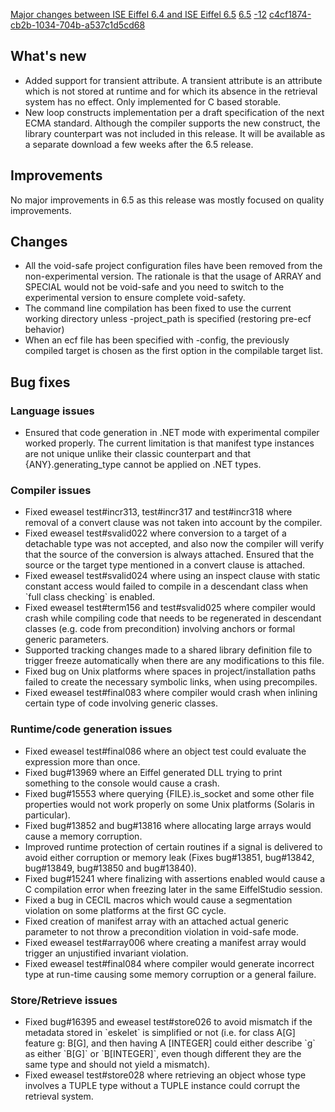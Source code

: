 [[Property:title|Major changes between ISE Eiffel 6.4 and ISE Eiffel 6.5]]
[[Property:link_title|6.5]]
[[Property:weight|-12]]
[[Property:uuid|c4cf1874-cb2b-1034-704b-a537c1d5cd68]]
==What's new==
{{seealso|[[Differences between standard ECMA-367 and Eiffel Software implementation|Differences between standard ECMA-367 and Eiffel Software implementation]] }}
*Added support for transient attribute. A transient attribute is an attribute which is not stored at runtime and for which its absence in the retrieval system has no effect. Only implemented for C based storable.
* New loop constructs implementation per a draft specification of the next ECMA standard. Although the compiler supports the new construct, the library counterpart was not included in this release. It will be available as a separate download a few weeks after the 6.5 release.

==Improvements==
No major improvements in 6.5 as this release was mostly focused on quality improvements.

==Changes==
* All the void-safe project configuration files have been removed from the non-experimental version. The rationale is that the usage of ARRAY and SPECIAL would not be void-safe and you need to switch to the experimental version to ensure complete void-safety.
* The command line compilation has been fixed to use the current working directory unless -project_path is specified (restoring pre-ecf behavior)
* When an ecf file has been specified with -config, the previously compiled target is chosen as the first option in the compilable target list.

==Bug fixes==

===Language issues===
* Ensured that code generation in .NET mode with experimental compiler worked properly. The current limitation is that manifest type instances are not unique unlike their classic counterpart and that {ANY}.generating_type cannot be applied on .NET types.

===Compiler issues===
* Fixed eweasel test#incr313, test#incr317 and test#incr318 where removal of a convert clause was not taken into account by the compiler. 
* Fixed eweasel test#svalid022 where conversion to a target of a detachable type was not accepted, and also now the compiler will verify that the source of the conversion is always attached. Ensured that the source or the target type mentioned in a convert clause is attached. 
* Fixed eweasel test#svalid024 where using an inspect clause with static constant access would failed to compile in a descendant class when `full class checking` is enabled. 
* Fixed eweasel test#term156 and test#svalid025 where compiler would crash while compiling code that needs to be regenerated in descendant classes (e.g. code from precondition) involving anchors or formal generic parameters. 
* Supported tracking changes made to a shared library definition file to trigger freeze automatically when there are any modifications to this file. 
* Fixed bug on Unix platforms where spaces in project/installation paths failed to create the necessary symbolic links, when using precompiles. 
* Fixed eweasel test#final083 where compiler would crash when inlining certain type of code involving generic classes.


===Runtime/code generation issues===
* Fixed eweasel test#final086 where an object test could evaluate the expression more than once. 
* Fixed bug#13969 where an Eiffel generated DLL trying to print something to the console would cause a crash.
* Fixed bug#15553 where querying <eiffel>{FILE}.is_socket</eiffel> and some other file properties would not work properly on some Unix platforms (Solaris in particular).
* Fixed bug#13852 and bug#13816 where allocating large arrays would cause a memory corruption.
* Improved runtime protection of certain routines if a signal is delivered to avoid either corruption or memory leak (Fixes bug#13851, bug#13842, bug#13849, bug#13850 and bug#13840).
* Fixed bug#15241 where finalizing with assertions enabled would cause a C compilation error when freezing later in the same EiffelStudio session. 
* Fixed a bug in CECIL macros which would cause a segmentation violation on some platforms at the first GC cycle. 
* Fixed creation of manifest array with an attached actual generic parameter to not throw a precondition violation in void-safe mode. 
* Fixed eweasel test#array006 where creating a manifest array would trigger an unjustified invariant violation. 
* Fixed eweasel test#final084 where compiler would generate incorrect type at run-time causing some memory corruption or a general failure.


===Store/Retrieve issues===
* Fixed bug#16395 and eweasel test#store026 to avoid mismatch if the metadata stored in `eskelet` is simplified or not (i.e. for class A[G] feature g: B[G], and then having A [INTEGER] could either describe `g` as either `B[G]` or `B[INTEGER]`, even though different they are the same type and should not yield a mismatch). 
* Fixed eweasel test#store028 where retrieving an object whose type involves a TUPLE type without a TUPLE instance could corrupt the retrieval system. 

